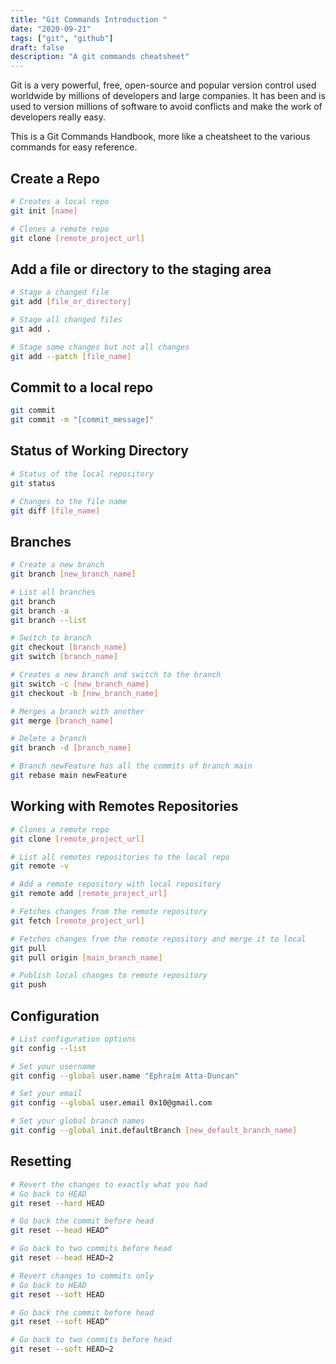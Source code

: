 ```yaml
---
title: "Git Commands Introduction "
date: "2020-09-21"
tags: ["git", "github"]
draft: false
description: "A git commands cheatsheet"
---
```


Git is a very powerful, free, open-source and popular version control used worldwide by millions of developers
and large companies. It has been and is used to version millions of software to avoid conflicts and make
the work of developers really easy.

This is a Git Commands Handbook, more like a cheatsheet to the various commands for easy reference.

## Create a Repo

```bash
# Creates a local repo
git init [name]

# Clones a remote repo
git clone [remote_project_url]
```

## Add a file or directory to the staging area

```bash
# Stage a changed file
git add [file_or_directory]

# Stage all changed files
git add .

# Stage some changes but not all changes
git add --patch [file_name]
```

## Commit to a local repo

```bash
git commit
git commit -m "[commit_message]"
```

## Status of Working Directory

```bash
# Status of the local repository
git status

# Changes to the file name
git diff [file_name]
```

## Branches

```bash
# Create a new branch
git branch [new_branch_name]

# List all branches
git branch
git branch -a
git branch --list

# Switch to branch
git checkout [branch_name]
git switch [branch_name]

# Creates a new branch and switch to the branch
git switch -c [new_branch_name]
git checkout -b [new_branch_name]

# Merges a branch with another
git merge [branch_name]

# Delete a branch
git branch -d [branch_name]

# Branch newFeature has all the commits of branch main
git rebase main newFeature
```

## Working with Remotes Repositories

```bash
# Clones a remote repo
git clone [remote_project_url]

# List all remotes repositories to the local repo
git remote -v

# Add a remote repository with local repository
git remote add [remote_project_url]

# Fetches changes from the remote repository
git fetch [remote_project_url]

# Fetches changes from the remote repository and merge it to local
git pull
git pull origin [main_branch_name]

# Publish local changes to remote repository
git push
```

## Configuration

```bash
# List configuration options
git config --list

# Set your username
git config --global user.name "Ephraim Atta-Duncan"

# Set your email
git config --global user.email 0x10@gmail.com

# Set your global branch names
git config --global init.defaultBranch [new_default_branch_name]
```

## Resetting

```bash
# Revert the changes to exactly what you had
# Go back to HEAD
git reset --hard HEAD

# Go back the commit before head
git reset --head HEAD^

# Go back to two commits before head
git reset --head HEAD~2

# Revert changes to commits only
# Go back to HEAD
git reset --soft HEAD

# Go back the commit before head
git reset --soft HEAD^

# Go back to two commits before head
git reset --soft HEAD~2
```
